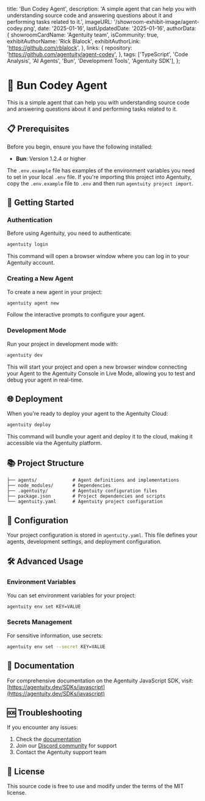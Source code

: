   title: 'Bun Codey Agent',
  description: 'A simple agent that can help you with understanding source code and answering questions about it and performing tasks related to it.',
  imageURL: '/showroom-exhibit-image/agent-codey.png',
  date: '2025-01-16',
  lastUpdatedDate: '2025-01-16',
  authorData: {
    showroomCardName: 'Agentuity team',
    isCommunity: true,
    exhibitAuthorName: 'Rick Blalock',
    exhibitAuthorLink: 'https://github.com/rblalock',
  },
  links: {
    repository: 'https://github.com/agentuity/agent-codey',
  },
  tags: ['TypeScript', 'Code Analysis', 'AI Agents', 'Bun', 'Development Tools', 'Agentuity SDK'],
};

# 🤖 Bun Codey Agent

This is a simple agent that can help you with understanding source code and answering questions about it and performing tasks related to it.

## 📋 Prerequisites

Before you begin, ensure you have the following installed:

- **Bun**: Version 1.2.4 or higher

The `.env.example` file has examples of the environment variables you need to set in your local `.env` file. If you're importing this project into Agentuity, copy the `.env.example` file to `.env` and then run `agentuity project import`.

## 🚀 Getting Started

### Authentication

Before using Agentuity, you need to authenticate:

```bash
agentuity login
```

This command will open a browser window where you can log in to your Agentuity account.

### Creating a New Agent

To create a new agent in your project:

```bash
agentuity agent new
```

Follow the interactive prompts to configure your agent.

### Development Mode

Run your project in development mode with:

```bash
agentuity dev
```

This will start your project and open a new browser window connecting your Agent to the Agentuity Console in Live Mode, allowing you to test and debug your agent in real-time.

## 🌐 Deployment

When you're ready to deploy your agent to the Agentuity Cloud:

```bash
agentuity deploy
```

This command will bundle your agent and deploy it to the cloud, making it accessible via the Agentuity platform.

## 📚 Project Structure

```
├── agents/             # Agent definitions and implementations
├── node_modules/       # Dependencies
├── .agentuity/         # Agentuity configuration files
├── package.json        # Project dependencies and scripts
└── agentuity.yaml      # Agentuity project configuration
```

## 🔧 Configuration

Your project configuration is stored in `agentuity.yaml`. This file defines your agents, development settings, and deployment configuration.

## 🛠️ Advanced Usage

### Environment Variables

You can set environment variables for your project:

```bash
agentuity env set KEY=VALUE
```

### Secrets Management

For sensitive information, use secrets:

```bash
agentuity env set --secret KEY=VALUE
```

## 📖 Documentation

For comprehensive documentation on the Agentuity JavaScript SDK, visit:
[https://agentuity.dev/SDKs/javascript](https://agentuity.dev/SDKs/javascript)

## 🆘 Troubleshooting

If you encounter any issues:

1. Check the [documentation](https://agentuity.dev/SDKs/javascript)
2. Join our [Discord community](https://discord.com/invite/vtn3hgUfuc) for support
3. Contact the Agentuity support team

## 📝 License

This source code is free to use and modify under the terms of the MIT license.
